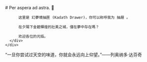 
<BaseLayout title="Home">
  <BaseCard title="Home">
    <div class="flex">
      <div class="p-6">
          # Per aspera ad astra. 👋

          这里是 幻夢境抽匣 (Kadath Drawer)，你可以称呼我为 抽屜 。

          在夕陽下金碧輝煌的壯美之城，僅在夢中存在嗎？

          欢迎各位的光临。
      </div>
    </div>

  </BaseCard>

  <BaseCard title="Home" image="/index.webp">

“一旦你尝试过天空的味道，你就会永远向上仰望。”——列奥纳多·达芬奇


  </BaseCard>
</BaseLayout>
